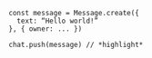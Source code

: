 ```
const message = Message.create({
  text: “Hello world!”
}, { owner: ... })

chat.push(message) // *highlight*
```
